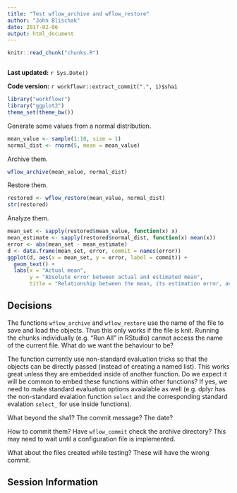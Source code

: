 ```yaml
---
title: "Test wflow_archive and wflow_restore"
author: "John Blischak"
date: 2017-02-06
output: html_document
---
```


```r
knitr::read_chunk("chunks.R")
```

```r
```

**Last updated:** `r Sys.Date()`

**Code version:** `r workflowr::extract_commit(".", 1)$sha1`

```r
library("workflowr")
library("ggplot2")
theme_set(theme_bw())
```

Generate some values from a normal distribution.

```r
mean_value <- sample(1:10, size = 1)
normal_dist <- rnorm(5, mean = mean_value)
```

Archive them.

```r
wflow_archive(mean_value, normal_dist)
```

Restore them.

```r
restored <- wflow_restore(mean_value, normal_dist)
str(restored)
```

Analyze them.

```r
mean_set <- sapply(restored$mean_value, function(x) x)
mean_estimate <- sapply(restored$normal_dist, function(x) mean(x))
error <- abs(mean_set - mean_estimate)
d <- data.frame(mean_set, error, commit = names(error))
ggplot(d, aes(x = mean_set, y = error, label = commit)) +
  geom_text() +
  labs(x = "Actual mean",
       y = "Absolute error between actual and estimated mean",
       title = "Relationship between the mean, its estimation error, and commit")
```

## Decisions

The functions `wflow_archive` and `wflow_restore` use the name of the file to
save and load the objects. Thus this only works if the file is knit. Running the
chunks individually (e.g. "Run All" in RStudio) cannot access the name of the
current file. What do we want the behaviour to be?

The function currently use non-standard evaluation tricks so that the objects
can be directly passed (instead of creating a named list). This works great
unless they are embedded inside of another function. Do we expect it will be
common to embed these functions within other functions? If yes, we need to make
standard evaluation options avaialable as well (e.g. dplyr has the non-standard
evalation function `select` and the corresponding standard evalation `select_`
for use inside functions).

What beyond the sha1? The commit message? The date?

How to commit them? Have `wflow_commit` check the archive directory? This may
need to wait until a configuration file is implemented.

What about the files created while testing? These will have the wrong commit.

## Session Information

```r
```
